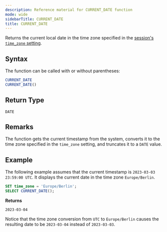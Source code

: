 ```yaml
---
description: Reference material for CURRENT_DATE function
mode: wide
sidebarTitle: CURRENT_DATE
title: CURRENT_DATE
---
```



Returns the current local date in the time zone specified in the [session's `time_zone` setting](/Reference/system-settings#setting-the-time-zone).

## Syntax


The function can be called with or without parentheses:

```sql
CURRENT_DATE
CURRENT_DATE()
```

## Return Type

`DATE`

## Remarks


The function gets the current timestamp from the system, converts it to the time zone specified in the `time_zone` setting, and truncates it to a `DATE` value.

## Example


The following example assumes that the current timestamp is `2023-03-03 23:59:00 UTC`.
It displays the current date in the time zone `Europe/Berlin`.

```sql
SET time_zone = 'Europe/Berlin';
SELECT CURRENT_DATE();
```

**Returns**

`2023-03-04`

Notice that the time zone conversion from `UTC` to `Europe/Berlin` causes the resulting date to be `2023-03-04` instead of `2023-03-03`.

